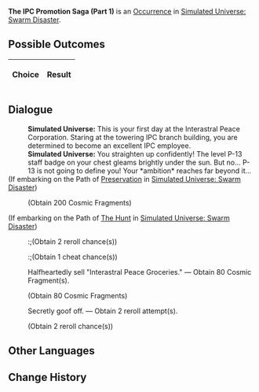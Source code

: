 {{Simulated Universe Event Infobox
|title         = The IPC Promotion Saga (Part 1)
|image         = Random Event Bond.png
|type          =
|domains_su    = 
|domains_ext   = 
|domains_swarm = Occurrence
|domains_gng   = 
|requirements  =
|prev          = {{tx}}
|next          = {{tx}}
|indexRewards  =
|characters    = 
}}
'''The IPC Promotion Saga (Part 1)''' is an [[Simulated Universe/Occurrence|Occurrence]] in [[Simulated Universe: Swarm Disaster]].

==Possible Outcomes==
{| class="article-table"
!Choice
!Result

|}

<!--
==Gameplay Notes==

-->
==Dialogue==
{{Dialogue Start}}
:'''Simulated Universe:''' This is your first day at the Interastral Peace Corporation. Staring at the towering IPC branch building, you are determined to become an excellent IPC employee.
:'''Simulated Universe:''' You straighten up confidently! The level P-13 staff badge on your chest gleams brightly under the sun. But no... P-13 is not going to define you! Your *ambition* reaches far beyond it...
;(If embarking on the Path of [[Simulated Universe/Paths#Preservation|Preservation]] in [[Simulated Universe: Swarm Disaster]])
:{{SU Special Dialogue|Preservation|Dedicate off-duty time to the Amber Lord.|Obtain 200 Cosmic Fragment(s).}}
:;(Obtain 200 Cosmic Fragments)
;(If embarking on the Path of [[Simulated Universe/Paths#The Hunt|The Hunt]] in [[Simulated Universe: Swarm Disaster]])
:{{SU Special Dialogue|The Hunt|Accurately find the target to sell star systems to.|Obtain 2 Dice Reroll attempt(s) and 1 cheat attempt.}}
::;(Obtain 2 reroll chance(s))
::;(Obtain 1 cheat chance(s))
:{{DIcon|Star}} Halfheartedly sell "Interastral Peace Groceries." &mdash; Obtain 80 Cosmic Fragment(s).
:;(Obtain 80 Cosmic Fragments)
:{{DIcon|Star}} Secretly goof off. &mdash; Obtain 2 reroll attempt(s).
:;(Obtain 2 reroll chance(s))
{{Dialogue End}}

==Other Languages==
{{Other Languages
|en    = The IPC Promotion Saga (Part 1)
|zhs   = 星际和平公司「升职记」（其一）
|zht   = 星際和平公司「升職記」（其一）
|ja    = スターピースカンパニー「昇進記」（1）
|ko    = 스타피스 컴퍼니 「승진기」 (1)
|es    = La saga del ascenso de la Corporación I
|fr    = Saga de la CPI (partie 1)
|ru    = Сага о карьере в КММ I
|th    = "บันทึกการเลื่อนตำแหน่ง" องค์กรสันติภาพแห่งดวงดาว (1)
|vi    = Công Ty Hành Tinh Hòa Bình "Nhật Ký Thăng Chức" 1
|de    = Die IFK-Beförderungsgeschichte (Teil 1)
|id    = Kisah Promosi IPC (1)
|pt    = A Saga de Promoção da CPI (Parte 1)
}}

==Change History==
{{Change History|1.0}}
